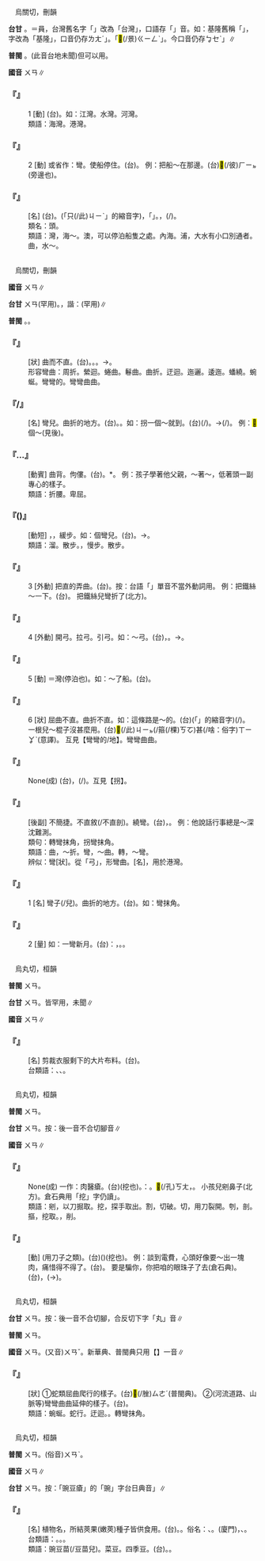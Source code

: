 
=={{ruby|灣|ㄨㄢ}}==

　烏關切，刪韻

'''台甘''' {{ruby|(文)|ㄨㄢ}}。{{ruby|(語)|ㄨㄢˊ}}＝員，台灣舊名字「{{ruby|臺|ㄉㄞˊ}}{{ruby|員|ㄨㄢˊ}}」改為「台灣」，口語存「{{ruby|員|ㄨㄢˊ}}」音。如：基隆舊稱「{{ruby|雞|ㄍㆤ}}{{ruby|/|ㄍㄨㆤ}}{{ruby|籠|ㄌㄤˊ}}」，字改為「基隆」，口音仍存{{ruby|「|ㄍㄨㆤ}}<rt>ㄌㄤˊ</rt>」。{{ruby|景|ㄍㄧㄥˋ}}{{ruby|美|ㆠㄧˋ}}{{ruby|舊|ㄍㄨ˫}}{{ruby|名|ㄇㄧㄚˊ}}「<mark>&#xf9caa;</mark>(/景)<rt>ㄍㄧㄥˋ</rt>{{ruby|尾|ㆠㄨㆤˋ}}{{ruby|/|ㆠㆤˋ}}」。今口音仍存{{ruby|「|ㄍㄧㄥ}}<rt>ㆠㆤˋ</rt>」∥

'''普閩''' {{ruby|(文)|ㄨㄢ}}。{{ruby|(白)|ㄨㆮ}}(此音台地未聞)但可以用。

'''國音''' <rt>ㄨㄢ</rt>∥

    

==='''『{{ruby|灣|ㄨㄢ}}』'''===
:1  [動] (台){{ruby|水|ㄗㄨㄧˋ}}{{ruby|流|ㄌㄠˊ}}{{ruby|彎|ㄨㄢ}}{{ruby|曲|ㄎㄧㄠ}}{{ruby|丌|ㆤ}}{{ruby|所|ㄙㆦˋ}}{{ruby|在|ㄗㄞ˫}}。如：江灣。水灣。河灣。
:類語：海灣。港灣。
:
    

==='''『{{ruby|灣|ㄨㄢ}}』'''===
:2  [動] 或省作：彎。使船停住。(台){{ruby|拋|ㄆㄚ}}{{ruby|碇|ㄉㄧㆩ˫}}{{ruby|/|ㄉㄧㆩ˪}}。 例：把船～在那邊。(台){{ruby|船|ㄗㄨㄣˊ}}{{ruby|靠|ㄎㄜ˪}}{{ruby|倚|ㄨㄚˋ}}<mark>&#xf8fbe;</mark>(/彼)<rt>ㄏㄧㆵ</rt>{{ruby|爿|ㄅㄧㄥˊ}}(旁邊也)。
    

==='''『{{ruby|海|ㄏㄞˇ}}{{ruby|灣|ㄨㄢ}}』'''===
: [名] (台){{ruby|海|ㄏㄞˋ}}{{ruby|岸|ㄏㄨㆩ˫}}{{ruby|彎|ㄨㄢ}}{{ruby|曲|ㄎㄧㄠ}}{{ruby|深|ㄑㄧㆬ}}{{ruby|入|ㆢㄧㆴ ͘}}{{ruby|/|ㄌㄧㆴ}}{{ruby|陸|ㄌㄧㆦㆶ ͘}}{{ruby|地|ㄉㄨㆤ˫}}{{ruby|/|ㄉㆤ˫}}{{ruby|丌|ㆤ}}{{ruby|所|ㄙㆦˋ}}{{ruby|在|ㄗㄞ˫}}。{{ruby|<mark>&#xffacb;</mark>|ㄗㆤ}}(「只(/此)<rt>ㄐㄧˋ</rt>{{ruby|個|ㆤˊ}}」的縮音字){{ruby|形|ㄏㄧㄥˊ}}{{ruby|勢|ㄙㆤ˪}}{{ruby|自|ㄗㄨ˫}}{{ruby|然|ㆢㄧㄢˊ}}{{ruby|/|ㄌㄧㄢˊ}}{{ruby|可|ㄎㄜˋ}}{{ruby|以|ㄧˋ}}{{ruby|避|ㄅㄧ˫}}{{ruby|風|ㄏㆲ}}{{ruby|/|ㄏㄨㄤ}}，{{ruby|船|ㄗㄨㄣˊ}}{{ruby|隻|ㄐㄧㄚㆷ}}{{ruby|入|ㆢㄧㆴ ͘}}{{ruby|/|ㄌㄧㆴ}}{{ruby|內|ㄌㄞ˫}}{{ruby|停|ㄊㄧㄥˊ}}{{ruby|泊|ㄅㆦㆶ ͘}}{{ruby|就|ㄐㄧㄨ˫}}{{ruby|形|ㄏㄧㄥˊ}}{{ruby|成|ㄒㄧㄥˊ}}「{{ruby|港|ㄍㄤˋ}}{{ruby|口|ㄎㄠˋ}}」。{{ruby|水|ㄗㄨㄧˋ}}{{ruby|深|ㄑㄧㆬ}}{{ruby|丌|ㆤ}}{{ruby|海|ㄏㄞˋ}}{{ruby|灣|ㄨㄢ}}{{ruby|可|ㄎㄜˋ}}{{ruby|以|ㄧˋ}}{{ruby|停|ㄊㄧㄥˊ}}{{ruby|大|ㄉㄨㄚ˫}}{{ruby|船|ㄗㄨㄣˊ}}，{{ruby|著|ㄉㄧㄜㆷ}}(/{{ruby|都|ㄉㄜ˫}}){{ruby|成|ㄒㄧㄥˊ}}{{ruby|良|ㄌㄧㆲˊ}}{{ruby|好|ㄏㄜˋ}}{{ruby|丌|ㆤ}}{{ruby|貿|ㆠㆦ˫}}{{ruby|易|ㄧㆤㆶ ͘}}{{ruby|港|ㄍㄤˋ}}。
:類名：{{ruby|埠|ㄅㄨˋ}}頭。
:
:類語：灣，海～。澳，可以停泊船隻之處。內海。浦，大水有小口別通者。曲，水～。
:
    

=={{ruby|彎|ㄨㄢ}}==

　烏關切，刪韻

'''國音''' <rt>ㄨㄢ</rt>∥

'''台甘''' <rt>ㄨㄢ</rt>{{ruby|。|ㄨㄢˊ}}(罕用)。{{ruby|(語)|ㄨㆮ}}，諧：{{ruby|歪|ㄨㆮ}}{{ruby|。|ㆭˊ}}(罕用)∥

'''普閩''' {{ruby|(文)|ㄨㄢ}}。{{ruby|(白)|ㄨㆮ}}。

    

==='''『{{ruby|彎|ㄨㄢ}}{{ruby|曲|ㄑㄩ}}』'''===
: [狀] 曲而不直。(台){{ruby|彎|ㄨㄢ}}{{ruby|彎|ㄨㄢ}}。{{ruby|彎|ㄨㄢ}}{{ruby|彎|ㄨㄢ}}{{ruby|曲|ㄎㄧㄠ}}{{ruby|曲|ㄎㄧㄠ}}。{{ruby|無|ㆠㄜˊ}}{{ruby|直|ㄉㄧㆵ ͘}}。→{{ruby|有|ㄨ˫}}{{ruby|曲|ㄎㄧㆦㆶ}}{{ruby|折|ㄐㄧㄚㆵ}}。
:形容彎曲：周折。縈迴。蜷曲。鬈曲。曲折。迂迴。迤邐。逶迤。蟠繞。蜿蜒。彎彎的。彎彎曲曲。
:
    

==='''『{{ruby|彎|ㄨㄢ}}{{ruby|子|·ㄗˇ}}/{{ruby|兒|ㄦ}}』'''===
: [名] 彎兒。曲折的地方。(台){{ruby|斡|ㄨㄚㆵ}}{{ruby|彎|ㄨㄢ}}{{ruby|丌|ㆤ}}{{ruby|所|ㄙㆦˋ}}{{ruby|在|ㄗㄞ˫}}。{{ruby|斡|ㄨㄚㆵ}}{{ruby|角|ㄍㄚㆶ}}。如：拐一個～就到。(台){{ruby|斡|ㄨㄚㆵ}}{{ruby|一|ㄐㄧㆵ ͘}}{{ruby|個|ㆤˊ}}{{ruby|彎|ㄨㄢ}}{{ruby|著|ㄉㄧㄜㆷ}}(/{{ruby|都|ㄉㄜ˫}}){{ruby|到|ㄍㄠ˪}}。→{{ruby|斡|ㄨㄚㆵ}}{{ruby|角|ㄍㄚㆶ}}{{ruby|著|ㄉㄧㄜㆷ}}(/{{ruby|都|ㄉㄜ˫}}){{ruby|到|ㄍㄠ˪}}{{ruby|位|ㄨㄧ˫}}。 例：<mark>&#xf9faf;</mark>個～(見後)。
    

==='''『{{ruby|彎|ㄨㄢ}}…{{ruby|腰|ㄧㄠ}}』'''===
: [動賓] 曲背。佝僂。(台){{ruby|亞|ㆩ˪}}{{ruby|腰|ㄧㄜ}}。{{ruby|蹺|ㄎㄧㄠ}}{{ruby|痀|ㄍㄨ}}*。 例：孩子學著他父親，～著～，低著頭一副專心的樣子。
:類語：折腰。卑屈。
:
    

==='''『{{ruby|<mark>&#xf9faf;</mark>|ㄌㄧㄡ}}{{ruby|彎|ㄨㄢ}}({{ruby|兒|ㄦ}})』'''===
: [動短] {{ruby|溜|ㄌㄧㄡ}}{{ruby|達|·ㄉㄚˊ}}，{{ruby|遛|ㄌㄧㄡˋ}}，緩步。如：{{ruby|<mark>&#xf9faf;</mark>|ㄌㄧㄡ}}個彎兒。(台){{ruby|踅|ㄙㆤㆷ ͘}}{{ruby|一|ㄐㄧㆵ ͘}}{{ruby|箍|ㄎㆦ}}{{ruby|輪|ㄌㄧㄣ˪}}。→{{ruby|散|ㄙㄢˋ}}{{ruby|步|ㄅㆦ˫}}。
:類語：溜{{ruby|達|·ㄉㄚˊ}}。散步。{{ruby|遛|ㄌㄧㄡˋ}}，慢步。散步。
:
    

==='''『{{ruby|彎|ㄨㄢ}}』'''===
:3  [外動] 把直的弄曲。(台){{ruby|拗|ㄠˋ}}{{ruby|彎|ㄨㄢ}}。按：台語「{{ruby|彎|ㄨㄢ}}」單音不當外動詞用。 例：把鐵絲～一下。(台){{ruby|亞|ㄚ}}{{ruby|鉛|ㄧㄢˊ}}{{ruby|線|ㄙㄨㆩ˪}}{{ruby|共|ㄍㄚ˫}}{{ruby|拗|ㄠˋ}}{{ruby|付|ㄏㆦ˫}}{{ruby|彎|ㄨㄢ}}{{ruby|彎|ㄨㄢ}}。 把鐵絲兒彎折了(北方)。
    

==='''『{{ruby|彎|ㄨㄢ}}』'''===
:4  [外動] 開弓。拉弓。引弓。如：～弓。(台){{ruby|開|ㄎㄨㄧ}}{{ruby|弓|ㄍㄧㄥ}}，{{ruby|扳|ㄅㄢ}}{{ruby|弓|ㄍㄧㄥ}}{{ruby|箭|ㄐㆪ˪}}。→{{ruby|射|ㄒㄧㄚ˫}}{{ruby|箭|ㄐㆪ˪}}。
    

==='''『{{ruby|彎|ㄨㄢ}}』'''===
:5  [動] ＝灣(停泊也)。如：～了船。(台){{ruby|停|ㄊㄧㄥˊ}}{{ruby|船|ㄗㄨㄣˊ}}。
    

==='''『{{ruby|彎|ㄨㄢ}}』'''===
:6  [狀] 屈曲不直。曲折不直。如：這條路是～的。(台){{ruby|<mark>&#xffb50;</mark>|ㄐㄧㆵ}}(「{{ruby|此|ㄐㄧˋ}}{{ruby|一|ㄐㄧㆵ ͘}}」的縮音字)(/{{ruby|此|ㄐㄧㆵ}}){{ruby|條|ㄉㄧㄠˊ}}{{ruby|路|ㄌㆦ˫}}{{ruby|彎|ㄨㄢ}}{{ruby|彎|ㄨㄢ}}。 一根兒～棍子沒甚麼用。(台)<mark>&#xffb50;</mark>(/此)<rt>ㄐㄧㆵ</rt>{{ruby|枝|ㄍㄧ}}{{ruby|棍|ㄍㄨㄣ˪}}{{ruby|仔|ㄚ}}(/{{ruby|柴|ㄘㄚˊ}}箍(/棵)<rt>ㄎㆦ</rt>){{ruby|曲|ㄎㄧㄠ}}{{ruby|曲|ㄎㄧㄠ}}{{ruby|無|ㆠㄜˊ}}甚(/啥：俗字)<rt>ㄒㄧㆩˋ</rt>{{ruby|路|ㄌㆦ˫}}{{ruby|用|ㄧㆲ˫}}{{ruby|/|ㄧㄥ˫}}(意譯)。 互見【彎彎的/地】。彎彎曲曲。
    

==='''『{{ruby|拐|ㄍㄨㄞˇ}}{{ruby|彎|ㄨㄢ}}{{ruby|抹|ㄇㄛˋ}}{{ruby|角|ㄐㄧㄠˇ}}』'''===
: None(成) (台){{ruby|形|ㄏㄧㄥˊ}}{{ruby|容|ㄧㆲˊ}}{{ruby|路|ㄌㆦ˫}}{{ruby|徑|ㄍㄧㄥ˪}}{{ruby|無|ㆠㄜˊ}}{{ruby|直|ㄉㄧㆵ ͘}}{{ruby|透|ㄊㄠˋ}}，{{ruby|<mark>&#xffa49;</mark>|ㆠㆤㆷ}}{{ruby|/|ㆠㄨㆤㆷ ͘}}{{ruby|達|ㄉㄚㆵ ͘}}{{ruby|到|ㄍㄠ˪}}{{ruby|目|ㆠㆦㆶ ͘}}{{ruby|的|ㄉㄧㆤㆶ}}{{ruby|地|ㄉㄨㆤ˫}}{{ruby|著|ㄉㄧㄜㆷ}}(/{{ruby|都|ㄉㄜ˫}}){{ruby|愛|ㄞ˪}}{{ruby|彎|ㄨㄢ}}{{ruby|來|·ㄌㄞˊ}}{{ruby|斡|ㄨㄚㆵ}}{{ruby|去|ㄎㄧ˪}}。互見【拐】。
    

==='''『{{ruby|彎|ㄨㄢ}}{{ruby|彎|ㄨㄢ}}{{ruby|曲|ㄑㄩ}}{{ruby|曲|ㄑㄩ}}{{ruby|地|ㄉㄜ}}』'''===
: [後副] 不簡捷。不直敘(/不直剖)。繞彎。(台){{ruby|彎|ㄨㄢ}}{{ruby|彎|ㄨㄢ}}{{ruby|斡|ㄨㄚㆵ}}{{ruby|斡|ㄨㄚㆵ}}，{{ruby|九|ㄍㄠˋ}}{{ruby|彎|ㄨㄢ}}{{ruby|十|ㄗㄚㆴ ͘}}{{ruby|八|ㄅㆤㆷ}}{{ruby|斡|ㄨㄚㆵ}}。 例：他說話行事總是～深沈難測。
:類句：轉彎抹角，拐彎抹角。
:
:類語：曲，～折。彎，～曲。轉，～彎。
:
:辨似：彎[狀]。從「弓」，形彎曲。{{ruby|灣|ㄨㄢ}}[名]，用於港灣。
:
    

==='''『{{ruby|彎|ㄨㄢ}}』'''===
:1  [名] 彎子(/兒)。曲折的地方。(台){{ruby|斡|ㄨㄚㆵ}}{{ruby|彎|ㄨㄢ}}{{ruby|丌|ㆤ}}{{ruby|所|ㄙㆦˋ}}{{ruby|在|ㄗㄞ˫}}。如：{{ruby|轉|ㄓㄨㄢˇ}}彎抹角。
    

==='''『{{ruby|彎|ㄨㄢ}}』'''===
:2  [量] 如：一彎新月。(台){{ruby|所|ㄙㆦˋ}}{{ruby|謂|ㄨㄧ˫}}：{{ruby|初|ㄘㆤ}}{{ruby|/|ㄘㄨㆤ}}{{ruby|三|ㄙㆩ}}，{{ruby|四|ㄒㄧ˪}}{{ruby|月|ㆣㄨㆤㆷ ͘}}{{ruby|/|ㆣㆤㆷ ͘}}{{ruby|眉|ㆠㄞˊ}}{{ruby|意|ㄧ˪}}。{{ruby|一|ㄐㄧㆵ ͘}}{{ruby|眉|ㆠㄞˊ}}{{ruby|仔|ㄚ}}{{ruby|新|ㄒㄧㄣ}}{{ruby|月|ㆣㄨㆤㆷ ͘}}{{ruby|/|ㆣㆤㆷ ͘}}。
    

=={{ruby|<mark>&#xf9fae;</mark>|ㄨㄢ}}==

　烏丸切，桓韻

'''普閩''' <rt>ㄨㄢ</rt>。

'''台甘''' <rt>ㄨㄢ</rt>{{ruby|、|ㄨㄢˋ}}。皆罕用，未聞∥

'''國音''' <rt>ㄨㄢ</rt>∥

    

==='''『{{ruby|<mark>&#xf9fae;</mark>|ㄨㄢ}}{{ruby|子|·ㄗˇ}}』'''===
: [名] 剪裁衣服剩下的大片布料。(台){{ruby|布|ㄅㆦ˪}}{{ruby|頭|ㄊㄠˊ}}。
:台類語：{{ruby|布|ㄅㆦ˪}}{{ruby|頭|ㄊㄠˊ}}、{{ruby|布|ㄅㆦ˪}}{{ruby|尾|ㆠㄨㆤˋ}}{{ruby|/|ㆠㆤˋ}}、{{ruby|布|ㄅㆦ˪}}{{ruby|碎|ㄘㄨㄧ˪}}。
:
    

=={{ruby|剜|ㄨㄢ}}==

　烏丸切，桓韻

'''普閩''' <rt>ㄨㄢ</rt>。

'''台甘''' <rt>ㄨㄢ</rt>{{ruby|。|ㄨㄢˋ}}。按：後一音不合切腳音∥

'''國音''' <rt>ㄨㄢ</rt>∥

    

==='''『{{ruby|剜|ㄨㄢ}}{{ruby|肉|ㄖㄡˋ}}{{ruby|補|ㄅㄨˇ}}{{ruby|瘡|ㄘㄤ}}』'''===
: None(成) 一作：{{ruby|剜|ㄨㄢ}}肉醫瘡。(台){{ruby|摀|ㆦˋ}}(挖也){{ruby|生|ㄘㆥ}}{{ruby|/|ㄑㆪ}}{{ruby|肉|ㆠㄚㆷ}}{{ruby|來|ㄌㄞˊ}}{{ruby|補|ㄅㆦˋ}}{{ruby|傷|ㄒㄧㆲ}}{{ruby|嘴|ㄘㄨㄧ˪}}。{{ruby|比|ㄅㄧˋ}}{{ruby|喻|ㆡㄨ˫}}{{ruby|/|ㄌㄨ˫}}：{{ruby|為|ㄨㄧ˫}}{{ruby|著|ㄉㄧㄜㆷ ͘}}{{ruby|救|ㄍㄧㄨ˪}}{{ruby|急|ㄍㄧㆴ}}{{ruby|無|ㆠㄜˊ}}{{ruby|顧|ㄍㆦ˪}}{{ruby|採|ㄘㄞˋ}}{{ruby|用|ㄧㄥ˫}}{{ruby|/|ㄧㆲ˫}}{{ruby|錯|ㄘㄜ˪}}{{ruby|誤|ㆣㆦ˫}}{{ruby|丌|ㆤ}}{{ruby|方|ㄏㆲ}}{{ruby|法|ㄏㄨㄚㆵ}}。{{ruby|割|ㄍㄨㄚㆷ}}{{ruby|生|ㄘㆥ}}{{ruby|/|ㄑㆪ}}{{ruby|肉|ㆠㄚㆷ}}{{ruby|<mark>&#xffa49;</mark>|ㆠㆤㆷ}}{{ruby|/|ㆠㄨㆤㆷ ͘}}{{ruby|補|ㄅㆦˋ}}{{ruby|<mark>&#xffbfa;</mark>|ㄌㄧㄚㆴ}}{{ruby|仔|ㄚ}}<mark>&#xf90c3;</mark>(/孔)<rt>ㄎㄤ</rt>，{{ruby|顛|ㄉㄧㄢ}}{{ruby|倒|ㄉㄜˋ}}{{ruby|害|ㄏㄞ˫}}。 小孩兒剜鼻子(北方)。倉石典用「挖」字仍讀{{ruby|「|ㄨㄢ}}」。
:類語：剜，以刀掘取。挖，探手取出。割，切破。切，用刀裂開。刳，剖。摳，挖取。{{ruby|刓|ㄨㄢˊ}}，削。
:
    

==='''『{{ruby|剜|ㄨㄢ}}』'''===
: [動] (用刀子之類){{ruby|挖|ㄨㄚ}}。(台)({{ruby|用|ㄧㄥ˫}}{{ruby|/|ㄧㆲ˫}}{{ruby|刀|ㄉㄜ}}{{ruby|仔|ㄚ}}{{ruby|等|ㄉㄧㄥˋ}}{{ruby|物|ㆠㄨㆵ ͘}}){{ruby|摀|ㆦˋ}}(挖也){{ruby|出|ㄘㄨㆵ}}{{ruby|來|·ㄌㄞˊ}}。 例：談到電費，心頭好像要～出一塊肉，痛惜得不得了。(台){{ruby|若|ㄋㄚ˫}}{{ruby|講|ㄍㆲˋ}}{{ruby|→|ㄍㆲ}}{{ruby|著|ㄉㄧㄜㆷ ͘}}{{ruby|電|ㄉㄧㄢ˫}}{{ruby|費|ㄏㄨㄧ˪}}{{ruby|若|ㄋㄚˋ}}{{ruby|像|ㄑㄧㆧ˫}}{{ruby|/|ㄑㄧㆫ˫}}{{ruby|<mark>&#xffa49;</mark>|ㆠㆤㆷ}}{{ruby|/|ㆠㄨㆤㆷ ͘}}{{ruby|割|ㄍㄨㄚㆷ}}{{ruby|肉|ㆠㄚㆷ}}。 要是騙你，你把咱的眼珠子{{ruby|剜|ㄨㄢ}}了去(倉石典)。(台){{ruby|若|ㄋㄚ˫}}{{ruby|騙|ㄆㄧㄢ˪}}{{ruby|汝|ㄌㄧˋ}}，{{ruby|目|ㆠㄚㆶ ͘}}{{ruby|珠|ㄐㄧㄨ}}(→{{ruby|睭|ㄐㄧㄨ}}){{ruby|付|ㄏㆦ˫}}{{ruby|汝|ㄌㄧˋ}}{{ruby|摀|ㆦˋ}}{{ruby|去|ㄎㄧ˪}}。
    

=={{ruby|蜿|ㄨㄢ}}==

　烏丸切，桓韻

'''台甘''' <rt>ㄨㄢ</rt>{{ruby|。|ㄨㄢˊ}}。按：後一音不合切腳，合反切下字「丸」音∥

'''普閩''' <rt>ㄨㄢ</rt>。

'''國音''' <rt>ㄨㄢ</rt>。(又音)<rt>ㄨㄢˇ</rt>。新華典、普閩典只用【{{ruby|蜿|ㄨㄢ}}】一音∥

    

==='''『{{ruby|蜿|ㄨㄢ}}{{ruby|蜒|ㄧㄢˊ}}』'''===
: [狀] ①蛇類屈曲爬行的樣子。(台)<mark>&#xf90b4;</mark>(/脞)<rt>ㄙㄜˊ</rt>(普閩典)。 ②(河流道路、山脈等)彎彎曲曲延伸的樣子。(台){{ruby|彎|ㄨㄢ}}{{ruby|彎|ㄨㄢ}}{{ruby|斡|ㄨㄚㆵ}}{{ruby|斡|ㄨㄚㆵ}}{{ruby|一|ㄧㆵ}}{{ruby|直|ㄉㄧㆵ ͘}}{{ruby|續|ㄙㄨㄚ˪}}{{ruby|落|ㄌㄜㆷ ͘}}{{ruby|去|·ㄎㄧ˪}}{{ruby|丌|ㆤ}}{{ruby|款|ㄎㄨㄢˋ}}。
:類語：蜿蜒。蛇行。迂迴。{{ruby|委|ㄨㄟ}}{{ruby|蛇|ㄧˊ}}。轉彎抹角。
:
    

=={{ruby|豌|ㄨㄢ}}==

　烏丸切，桓韻

'''普閩''' <rt>ㄨㄢ</rt>。(俗音)<rt>ㄨㄢˋ</rt>。

'''國音''' <rt>ㄨㄢ</rt>∥

'''台甘''' <rt>ㄨㄢ</rt>。按：「豌豆瘡」的「豌」字台日典音{{ruby|「|ㄨㄢˋ}}」∥

    

==='''『{{ruby|豌|ㄨㄢ}}{{ruby|豆|ㄉㄡˋ}}』'''===
: [名] 植物名，所結莢果(嫩莢)種子皆供食用。(台){{ruby|豌|ㄨㄢˋ}}{{ruby|豆|ㄉㄠ˫}}。{{ruby|豌|ㄨㄢˋ}}{{ruby|豆|ㄉㄠ˫}}{{ruby|仁|ㆢㄧㄣˊ}}{{ruby|/|ㄌㄧㄣˊ}}。俗名：{{ruby|和|ㄏㄜˊ}}{{ruby|仁|ㆢㄧㄣˊ}}{{ruby|/|ㄌㄧㄣˊ}}{{ruby|豆|ㄉㄠ˫}}、{{ruby|荷|ㄏㄜˊ}}{{ruby|蘭|ㄌㄢˊ}}{{ruby|/|ㄌㄧㄢˊ}}{{ruby|豆|ㄉㄠ˫}}。(廈門){{ruby|胡|ㄏㆦˊ}}{{ruby|仁|ㆢㄧㄣˊ}}{{ruby|/|ㄌㄧㄣˊ}}{{ruby|豆|ㄉㄠ˫}}，{{ruby|溫|ㄨㄣ}}{{ruby|豆|ㄉㄠ˫}}、{{ruby|栱|ㄍㄧㄥˋ}}{{ruby|仔|ㄚ}}{{ruby|豆|ㄉㄠ˫}}。
:台類語：{{ruby|皇|ㄏㆲˊ}}{{ruby|帝|ㄉㆤ˪}}{{ruby|豆|ㄉㄠ˫}}。{{ruby|肉|ㆠㄚㆷ}}{{ruby|荳|ㄉㄠ˫}}。{{ruby|菜|ㄘㄞ˪}}{{ruby|豆|ㄉㄠ˫}}。
:
:類語：豌豆苗(/豆苗兒)。菜豆。四季豆。(台){{ruby|敏|ㆠㄧㄣˋ}}{{ruby|豆|ㄉㄠ˫}}。{{ruby|刀|ㄉㄜ}}{{ruby|豆|ㄉㄠ˫}}。
:
    
